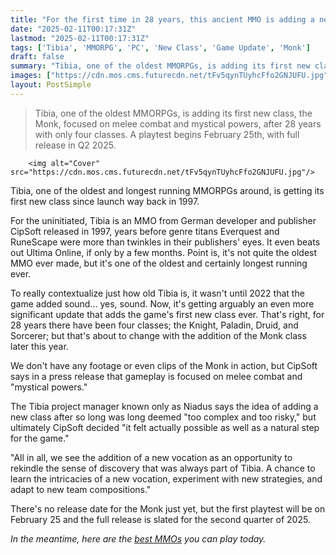 ```yaml
---
title: "For the first time in 28 years, this ancient MMO is adding a new class"
date: "2025-02-11T00:17:31Z"
lastmod: "2025-02-11T00:17:31Z"
tags: ['Tibia', 'MMORPG', 'PC', 'New Class', 'Game Update', 'Monk']
draft: false
summary: "Tibia, one of the oldest MMORPGs, is adding its first new class, the Monk, focused on melee combat and mystical powers, after 28 years with only four classes.  A playtest begins February 25th, with full release in Q2 2025."
images: ["https://cdn.mos.cms.futurecdn.net/tFv5qynTUyhcFfo2GNJUFU.jpg"]
layout: PostSimple
---
```

> Tibia, one of the oldest MMORPGs, is adding its first new class, the Monk, focused on melee combat and mystical powers, after 28 years with only four classes.  A playtest begins February 25th, with full release in Q2 2025.


        <img alt="Cover" src="https://cdn.mos.cms.futurecdn.net/tFv5qynTUyhcFfo2GNJUFU.jpg"/>
        
Tibia, one of the oldest and longest running MMORPGs around, is getting its first new class since launch way back in 1997.

For the uninitiated, Tibia is an MMO from German developer and publisher CipSoft released in 1997, years before genre titans Everquest and RuneScape were more than twinkles in their publishers' eyes. It even beats out Ultima Online, if only by a few months. Point is, it's not quite the oldest MMO ever made, but it's one of the oldest and certainly longest running ever.

To really contextualize just how old Tibia is, it wasn't until 2022 that the game added sound... yes, sound. Now, it's getting arguably an even more significant update that adds the game's first new class ever. That's right, for 28 years there have been four classes; the Knight, Paladin, Druid, and Sorcerer; but that's about to change with the addition of the Monk class later this year.

We don't have any footage or even clips of the Monk in action, but CipSoft says in a press release that gameplay is focused on melee combat and "mystical powers."

The Tibia project manager known only as Niadus says the idea of adding a new class after so long was long deemed "too complex and too risky," but ultimately CipSoft decided "it felt actually possible as well as a natural step for the game."

"All in all, we see the addition of a new vocation as an opportunity to rekindle the sense of discovery that was always part of Tibia. A chance to learn the intricacies of a new vocation, experiment with new strategies, and adapt to new team compositions."

There's no release date for the Monk just yet, but the first playtest will be on February 25 and the full release is slated for the second quarter of 2025.

*In the meantime, here are the *[<em>best MMOs</em>](https://www.gamesradar.com/best-mmorpg/)* you can play today.*
        